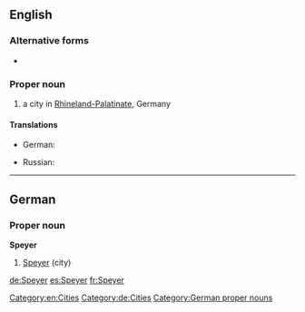 ==English==
{{wikipedia}}

===Alternative forms===
* {{l|en|Spires}}

===Proper noun===
{{en-proper noun}}

# a city in [[Rhineland-Palatinate]], Germany

====Translations====
{{trans-top|a city in Germany}}
* German: {{t|de|Speyer}}
{{trans-mid}}
* Russian: {{t|ru|Шпайер|sc=Armn}}
{{trans-bottom}}

[[Category:en:Cities]]

----

==German==
{{wikipedia|lang=de}}
===Proper noun===
'''Speyer'''
# [[Speyer#English|Speyer]] (city)
[[Category:de:Cities]]
[[Category:German proper nouns]]

[[de:Speyer]]
[[es:Speyer]]
[[fr:Speyer]]